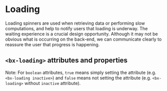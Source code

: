 
# Loading

Loading spinners are used when retrieving data or performing slow computations, and help to notify users that loading is underway.
The waiting experience is a crucial design opportunity.
Although it may not be obvious what is occurring on the back-end, we can communicate clearly to reassure the user that progress is happening.

<Preview withToolbar>
  <Story id="components-loading--default-story" height="320px" />
</Preview>

## `<bx-loading>` attributes and properties

Note: For `boolean` attributes, `true` means simply setting the attribute (e.g. `<bx-loading inactive>`) and `false` means not setting the attribute (e.g. `<bx-loading>` without `inactive` attribute).

<Props of="bx-loading" />
